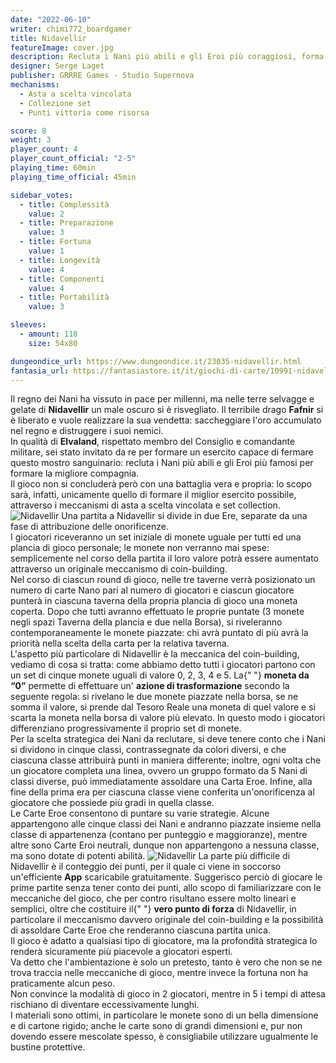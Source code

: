 ```yaml
---
date: "2022-06-10"
writer: chimi772_boardgamer
title: Nidavellir
featureImage: cover.jpg
description: Recluta i Nani più abili e gli Eroi più coraggiosi, forma la migliore compagnia per combattere il potente Fafnir!
designer: Serge Laget
publisher: GRRRE Games - Studio Supernova
mechanisms:
  - Asta a scelta vincolata
  - Collezione set
  - Punti vittoria come risorsa

score: 8
weight: 3
player_count: 4
player_count_official: "2-5"
playing_time: 60min
playing_time_official: 45min

sidebar_votes:
  - title: Complessità
    value: 2
  - title: Preparazione
    value: 3
  - title: Fortuna
    value: 1
  - title: Longevità
    value: 4
  - title: Componenti
    value: 4
  - title: Portabilità
    value: 3

sleeves:
  - amount: 118
    size: 54x80

dungeondice_url: https://www.dungeondice.it/23035-nidavellir.html
fantasia_url: https://fantasiastore.it/it/giochi-di-carte/10991-nidavellir.html
---
```


<Setting>
  Il regno dei Nani ha vissuto in pace per millenni, ma nelle terre selvagge e
  gelate di <strong>Nidavellir</strong> un male oscuro si è risvegliato. Il
  terribile drago <strong>Fafnir</strong> si è liberato e vuole realizzare la
  sua vendetta: saccheggiare l'oro accumulato nel regno e distruggere i suoi
  nemici.
  <br />
  In qualità di <strong>Elvaland</strong>, rispettato membro del Consiglio e
  comandante militare, sei stato invitato da re per formare un esercito capace
  di fermare questo mostro sanguinario: recluta i Nani più abili e gli Eroi più
  famosi per formare la migliore compagnia.
  <br />
  Il gioco non si concluderà però con una battaglia vera e propria: lo scopo
  sarà, infatti, unicamente quello di formare il miglior esercito possibile,
  attraverso i meccanismi di asta a scelta vincolata e set collection.
</Setting>

<img src="./game1.jpg" alt="Nidavellir" />

<Rules>
  Una partita a Nidavellir si divide in due Ere, separate da una fase di
  attribuzione delle onorificenze.
  <br />
  I giocatori riceveranno un set iniziale di monete uguale per tutti ed una
  plancia di gioco personale; le monete non verranno mai spese: semplicemente
  nel corso della partita il loro valore potrà essere aumentato attraverso un
  originale meccanismo di coin-building.
  <br />
  Nel corso di ciascun round di gioco, nelle tre taverne verrà posizionato un
  numero di carte Nano pari al numero di giocatori e ciascun giocatore punterà
  in ciascuna taverna della propria plancia di gioco una moneta coperta. Dopo
  che tutti avranno effettuato le proprie puntate (3 monete negli spazi Taverna
  della plancia e due nella Borsa), si riveleranno contemporaneamente le monete
  piazzate: chi avrà puntato di più avrà la priorità nella scelta della carta
  per la relativa taverna.
  <br />
  L'aspetto più particolare di Nidavellir è la meccanica del coin-building,
  vediamo di cosa si tratta: come abbiamo detto tutti i giocatori partono con un
  set di cinque monete uguali di valore 0, 2, 3, 4 e 5. La{" "}
  <strong>moneta da “0”</strong> permette di effettuare un'
  <strong>azione di trasformazione</strong> secondo la seguente regola: si rivelano
  le due monete piazzate nella borsa, se ne somma il valore, si prende dal Tesoro
  Reale una moneta di quel valore e si scarta la moneta nella borsa di valore più
  elevato. In questo modo i giocatori differenziano progressivamente il proprio set
  di monete.
  <br />
  Per la scelta strategica dei Nani da reclutare, si deve tenere conto che i Nani
  si dividono in cinque classi, contrassegnate da colori diversi, e che ciascuna
  classe attribuirà punti in maniera differente; inoltre, ogni volta che un giocatore
  completa una linea, ovvero un gruppo formato da 5 Nani di classi diverse, può immediatamente
  assoldare una Carta Eroe. Infine, alla fine della prima era per ciascuna classe
  viene conferita un'onorificenza al giocatore che possiede più gradi in quella classe.
  <br />
  Le Carte Eroe consentono di puntare su varie strategie. Alcune appartengono alle
  cinque classi dei Nani e andranno piazzate insieme nella classe di appartenenza
  (contano per punteggio e maggioranze), mentre altre sono Carte Eroi neutrali, dunque
  non appartengono a nessuna classe, ma sono dotate di potenti abilità.
</Rules>

<img src="./game2.jpg" alt="Nidavellir" />

<Feedback>
  La parte più difficile di Nidavellir è il conteggio dei punti, per il quale ci
  viene in soccorso un'efficiente <strong>App</strong> scaricabile
  gratuitamente. Suggerisco perciò di giocare le prime partite senza tener conto
  dei punti, allo scopo di familiarizzare con le meccaniche del gioco, che per
  contro risultano essere molto lineari e semplici, oltre che costituire il{" "}
  <strong>vero punto di forza</strong> di Nidavellir, in particolare il
  meccanismo davvero originale del coin-building e la possibilità di assoldare
  Carte Eroe che renderanno ciascuna partita unica.
  <br />
  Il gioco è adatto a qualsiasi tipo di giocatore, ma la profondità strategica
  lo renderà sicuramente più piacevole a giocatori esperti.
  <br />
  Va detto che l'ambientazione è solo un pretesto, tanto è vero che non se ne
  trova traccia nelle meccaniche di gioco, mentre invece la fortuna non ha
  praticamente alcun peso.
  <br />
  Non convince la modalità di gioco in 2 giocatori, mentre in 5 i tempi di
  attesa rischiano di diventare eccessivamente lunghi.
  <br />I materiali sono ottimi, in particolare le monete sono di un bella dimensione
  e di cartone rigido; anche le carte sono di grandi dimensioni e, pur non dovendo
  essere mescolate spesso, è consigliabile utilizzare ugualmente le bustine protettive.
</Feedback>

<Instagram id="Cen1SUojvwB" />
